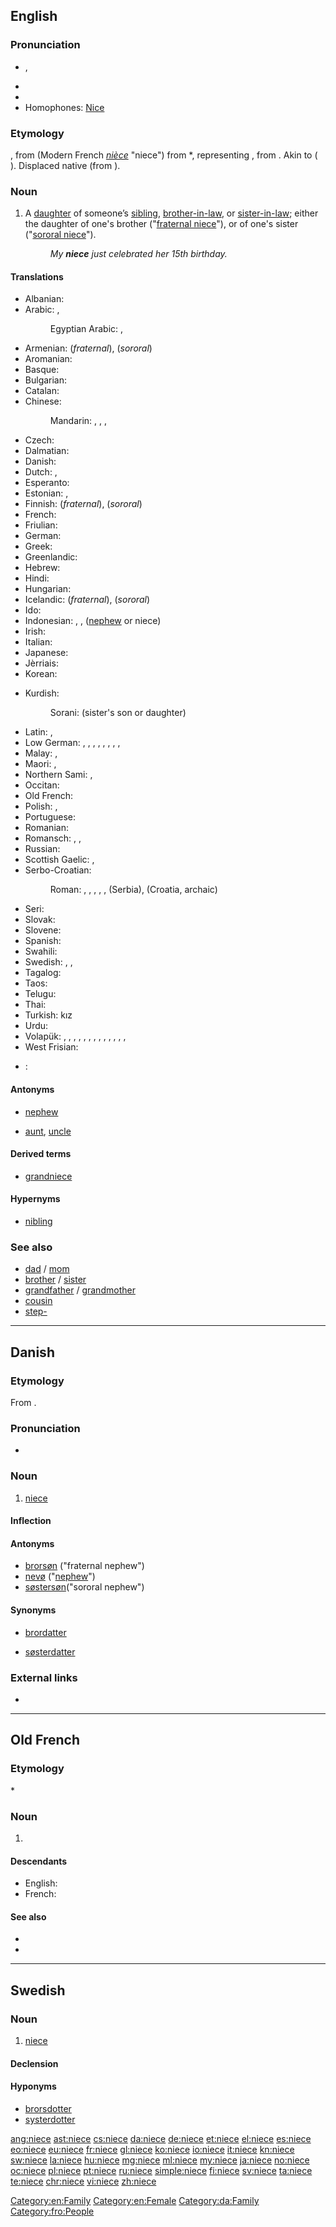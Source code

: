 {{also|nièce}}
==English==

===Pronunciation===
* {{IPA|/niːs/}}, {{X-SAMPA|/ni:s/}}
* {{audio|en-us-niece.ogg|Audio (US)}}
* {{rhymes|iːs}}
* Homophones: [[Nice]]

===Etymology===
{{etyl|enm|en}} {{term|nece||niece, granddaughter|lang=enm}}, from {{etyl|fro|en}} {{term|nece||niece, granddaughter|lang=fro}} (Modern French ''[[nièce#French|nièce]]'' "niece") from {{etyl|VL.|en}} *{{term||neptia}}, representing {{etyl|la|en}} {{term|neptis||granddaughter|lang=la}}, from {{etyl|ine-pro|en}} {{term/t|ine-pro|*nepot-||grandchild, sister's son}}. Akin to {{etyl|goh|-}} {{term|nift||niece, granddaughter|lang=goh}} ({{etyl|de|-}} {{term|Nichte||niece|lang=de}}). Displaced native {{etyl|enm|-}} {{term|nifte||niece, granddaughter|lang=enm}} (from {{etyl|ang|-}} {{term|nift||niece, granddaughter|lang=ang}}).

===Noun===
{{en-noun}}

# A [[daughter]] of someone’s [[sibling]], [[brother-in-law]], or [[sister-in-law]]; either the daughter of one's brother ("[[fraternal niece]]"), or of one's sister ("[[sororal niece]]").
#: ''My '''niece''' just celebrated her 15th birthday.''

====Translations====
{{trans-top|fraternal or sororal niece}}
* Albanian: {{t-|sq|mbesë|f}}
* Arabic: {{qualifier|fraternal}} {{t-|ar|بنت الأخ|f|tr=bínti-l-’ákh|sc=Arab}}, {{t-|ar|بنت الأخت|f|tr=bínti-l-’úkht|sc=Arab}}
*: Egyptian Arabic: {{tø|arz|بنت أخ|f|tr=bent ʔaxx|sc=Arab}}, {{tø|arz|بنت أخت|f|tr=bent ʔoxt|sc=Arab}}
* Armenian: {{t-|hy|եղբոր աղջիկ|tr=eġbor aġǰik}} (''fraternal''), {{t-|hy|քրոջ աղջիկ|tr=k'roǰ aġǰik}} (''sororal'')
* Aromanian: {{t-|rup|nipoatã|f}}
* Basque: {{t+|eu|iloba}}
* Bulgarian: {{t+|bg|племенница|f|tr=plemennica|sc=Cyrl}}
* Catalan: {{t-|ca|neboda|f}}
* Chinese:
*: Mandarin: {{qualifier|fraternal}} {{t|cmn|侄女|tr=zhínǚ|sc=Hani}}, {{t|cmn|姪女|tr=zhínǚ|sc=Hani}}, {{qualifier|sororal}} {{t|cmn|甥女|tr=shēngnǚ|sc=Hani}}, {{t|cmn|外甥女|tr=wàishēngnǚ|sc=Hani}}
* Czech: {{t+|cs|neteř|f}}
* Dalmatian: {{tø|dlm|niapta|f}}
* Danish: {{t+|da|niece|c}}
* Dutch: {{t+|nl|nicht|f}}, {{t+|nl|nichtje|n}}
* Esperanto: {{t-|eo|nevino}}
* Estonian: {{qualifier|fraternal}} {{t-|et|vennatütar}}, {{qualifier|sororal}} {{t-|et|õetütar}}
* Finnish: {{t-|fi|veljentytär}} (''fraternal''), {{t-|fi|sisarentytär}} (''sororal'')
* French: {{t+|fr|nièce|f}}
* Friulian: {{tø|fur|gnece|f}}
* German: {{t+|de|Nichte|f}}
* Greek: {{t+|el|ανεψιά|f|tr=anepsiá}}
* Greenlandic: {{t-|kl|soraluaq}}
* Hebrew: {{t-|he|אחיינית|f|tr=akhyanít|sc=Hebr}}
* Hindi: {{t+|hi|भतीजी|f|tr=bhatījī|sc=Deva}}
* Hungarian: {{t+|hu|unokahúg}}
* Icelandic: {{t+|is|bróðurdóttir|f}} (''fraternal''), {{t+|is|systurdóttir|f}} (''sororal'')
* Ido: {{t+|io|nevino}}
* Indonesian: {{t+|id|keponakan}}, {{t+|id|kemenakan}}, {{t+|id|misan}} ([[nephew]] or niece)
* Irish: {{t-|ga|neacht|f}}
* Italian: {{t+|it|nipote|f}}
* Japanese: {{t+|ja|姪|tr=[[めい]], mei|sc=Jpan}}
* Jèrriais: {{tø|roa-jer|nièche|f}}
* Korean: {{t+|ko|조카딸|tr=jokaddal|sc=Kore}}
{{trans-mid}}
* Kurdish:
*: Sorani: {{t-|ku|خوشکه‌زا|tr=xoškazá|sc=ku-Arab}} (sister's son or daughter)
* Latin: {{qualifier|fraternal}} {{t-|la|filia fratris}}, {{qualifier|sororal}} {{t-|la|filia sororis}}
* Low German: {{qualifier|fraternal}} {{t-|nds|Broderdeern|f}}, {{qualifier|fraternal}} {{t-|nds|Broderdochter|f}}, {{qualifier|fraternal}} {{t-|nds|Broderkind|n}}, {{qualifier|sororal}} {{t-|nds|Süsterdeern|f}}, {{qualifier|sororal}} {{t-|nds|Swesterdeern|f}}, {{qualifier|sororal}} {{t-|nds|Süsterdochter|f}}, {{qualifier|sororal}} {{t-|nds|Swesterdochter|f}}, {{qualifier|sororal}} {{t-|nds|Süsterkind|n}}, {{qualifier|sororal}} {{t-|nds|Swesterkind|n}}
* Malay: {{t-|ms|anak saudara perempuan}}, {{t-|ms|anak saudara}}
* Maori: {{t-|mi|irāmutu}}, {{t-|mi|tamaiti whakaangi}}
* Northern Sami: {{qualifier|fraternal}} {{tø|se|vieljanieida}}, {{qualifier|sororal}} {{tø|se|oappánieida}}
* Occitan: {{t+|oc|neboda|f}}
* Old French: {{tø|fro|niece|f}}
* Polish: {{qualifier|fraternal}} {{t+|pl|bratanica|f}}, {{qualifier|sororal}} {{t+|pl|siostrzenica|f}}
* Portuguese: {{t+|pt|sobrinha|f}}
* Romanian: {{t-|ro|nepoată|f}}
* Romansch: {{t-|rm|nezza|f}}, {{t-|rm|niaza|f}}, {{t-|rm|neaza|f}}
* Russian: {{t+|ru|племянница|f|tr=plemjánnica}}
* Scottish Gaelic: {{qualifier|fraternal}} {{t+|gd|nighean-bràthar|f}}, {{qualifier|sororal}} {{t+|gd|nighean-peathar|f}}
* Serbo-Croatian:
*: Roman: {{qualifier|fraternal}} {{t-|sh|sinovica}}, {{t-|sh|bratanica}}, {{t-|sh|bratična}} {{t-|sh|sinovka}}, {{qualifier|sororal}} {{t-|sh|sestričina}}, {{t-|sh|nećakinja|f}}, {{t-|sh|nećaka}} (Serbia), {{t-|sh|nestera}} (Croatia, archaic)
* Seri: {{qualifier|of a male}} {{tø|sei|aac}}
* Slovak: {{t-|sk|neter|f}}
* Slovene: {{t+|sl|nečakinja|f}}
* Spanish: {{t+|es|sobrina|f}}
* Swahili: {{t+|sw|mpwa}}
* Swedish: {{t+|sv|niece|c}}, {{qualifier|fraternal}} {{t+|sv|brorsdotter|c}}, {{qualifier|sororal}} {{t+|sv|systerdotter|c}}
* Tagalog: {{t-|tl|pamangking babae}}
* Taos: {{tø|twf|kìłu’úna}}
* Telugu: {{t+|te|మేనకోడలు|tr=mēna-kōḍalu}}
* Thai: {{t-|th|หลานสาว|tr=lăan săao|sc=Thai}}
* Turkish: kız {{t+|tr|yeğen}}
* Urdu: {{t-|ur|بھتیجی|f|tr=bhatījī|sc=ur-Arab}}
* Volapük: {{qualifier|fraternal or sororal, ♂♀}} {{t+|vo|nef}}, {{qualifier|fraternal or sororal}} {{t+|vo|jinef}}, {{qualifier|fraternal, ♂♀}} {{t-|vo|blodanef}}, {{qualifier|fraternal}} {{t-|vo|blodajinef}}, {{qualifier|fraternal}} {{t+|vo|blodadaut}}, {{qualifier|sororal, ♂♀}} {{t-|vo|söranef}}, {{qualifier|sororal}} {{t-|vo|sörajinef}}, {{qualifier|sororal}} {{t+|vo|söradaut}}, {{qualifier|fraternal}} {{t-|vo|blodajison}}, {{qualifier|sororal}} {{t-|vo|sörajison}}, {{qualifier|fraternal, ♂♀}} {{t+|vo|blodacil}}, {{qualifier|fraternal}} {{t-|vo|blodajicil}}, {{qualifier|sororal, ♂♀}} {{t+|vo|söracil}}, {{qualifier|sororal}} {{t-|vo|sörajicil}}
* West Frisian: {{t-|fy|nicht}}
{{trans-bottom}}

{{checktrans-top}}
* {{ttbc|tl}}: {{t+|tl|pamangkin|f}}
{{trans-bottom}}

====Antonyms====
* {{qualifier|with regard to gender}} [[nephew]]
* {{qualifier|with regard to ancestry}} [[aunt]], [[uncle]]

====Derived terms====
* [[grandniece]]

====Hypernyms====
* [[nibling]]

===See also===
* [[dad]] / [[mom]]
* [[brother]] / [[sister]]
* [[grandfather]] / [[grandmother]]
* [[cousin]]
* [[step-]]

[[Category:en:Family]]
[[Category:en:Female]]

----

==Danish==

===Etymology===
From {{etyl|fr|da}} {{term|nièce||niece|lang=fr}}.

===Pronunciation===
* {{IPA|/niɛːsə/|[niˈɛːsə]|lang=da}}

===Noun===
{{da-noun|n|r}}

# [[niece#English|niece]]

====Inflection====
{{da-noun-infl|n|r}}

====Antonyms====
* [[brorsøn]] ("fraternal nephew")
* [[nevø]] ("[[nephew]]")
* [[søstersøn]]("sororal nephew")

====Synonyms====
* {{sense|fraternal niece}} [[brordatter]]
* {{sense|sororal niece}} [[søsterdatter]]

===External links===
* {{pedialite|lang=da}}

[[Category:da:Family]]

----

==Old French==

===Etymology===
{{etyl|LL.|fro}} *{{term||neptia}}

===Noun===
{{fro-noun|f}}

# {{l|en|niece}}

====Descendants====
* English: {{l|en|niece}}
* French: {{l|fr|nièce}}

====See also====
* {{l/fro|neveu}}
* {{l/fro|oncle}}

[[Category:fro:People]]

----

==Swedish==

===Noun===
{{sv-noun|c}}

# [[niece#English|niece]]

====Declension====
{{sv-noun-reg-r-c}}

====Hyponyms====
* [[brorsdotter]]
* [[systerdotter]]

[[ang:niece]]
[[ast:niece]]
[[cs:niece]]
[[da:niece]]
[[de:niece]]
[[et:niece]]
[[el:niece]]
[[es:niece]]
[[eo:niece]]
[[eu:niece]]
[[fr:niece]]
[[gl:niece]]
[[ko:niece]]
[[io:niece]]
[[it:niece]]
[[kn:niece]]
[[sw:niece]]
[[la:niece]]
[[hu:niece]]
[[mg:niece]]
[[ml:niece]]
[[my:niece]]
[[ja:niece]]
[[no:niece]]
[[oc:niece]]
[[pl:niece]]
[[pt:niece]]
[[ru:niece]]
[[simple:niece]]
[[fi:niece]]
[[sv:niece]]
[[ta:niece]]
[[te:niece]]
[[chr:niece]]
[[vi:niece]]
[[zh:niece]]
